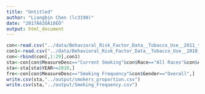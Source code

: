 ---
title: "Untitled"
author: "Liangbin Chen (lc3190)"
date: "2017Äê2ÔÂ18ÈÕ"
output: html_document
---

```{r}
con<-read.csv("../data/Behavioral_Risk_Factor_Data__Tobacco_Use__2011_to_present_.csv",as.is =T)
con1<-read.csv("../data/Behavioral_Risk_Factor_Data__Tobacco_Use__2010_And_Prior_.csv",as.is =T)
con<-rbind(con[,1:29],con1)
sta<-con[con$MeasureDesc=="Current Smoking"&con$Race=="All Races"&con$Age=="All Ages"&con$Education=="All Grades",]
sta<-sta[sta$YEAR>=2010,]
fre<-con[con$MeasureDesc=="Smoking Frequency"&con$Gender=="Overall",]
write.csv(sta,"../output/smokers_proportion.csv")
write.csv(sta,"../output/Smoking_Frequency.csv")
```


